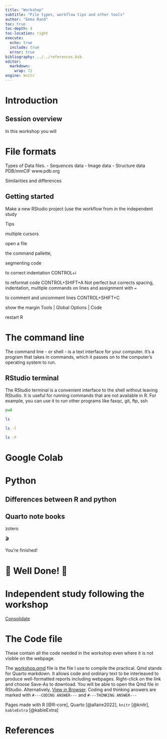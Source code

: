 ```yaml
---
title: "Workshop"
subtitle: "File types, workflow tips and other tools"
author: "Emma Rand"
toc: true
toc-depth: 4
toc-location: right
execute:
  echo: true
  include: true
  error: true
bibliography: ../../references.bib
editor: 
  markdown: 
    wrap: 72
engine: knitr
---
```


# Introduction

## Session overview

In this workshop you will



# File formats


Types of Data files. 
-   Sequences data 
-   Image data 
-  Structure data PDB/mmCIF  www.pdb.org

Similarities and differences

## Getting started

Make a new RStudio project (use the workflow from in the independent
study

Tips

multiple cursors

open a file

the command pallette, 

segmenting code

to correct indentation CONTROL+i

to reformat code CONTROL+SHIFT+A Not perfect but corrects spacing, indentation, multiple commands on lines and assignment with `=`


to comment and uncomment lines CONTROL+SHIFT+C

show the margin Tools | Global Options | Code




restart R

# The command line

The command line - or shell - is a text interface for your computer.
It's a program that takes in commands, which it passes on to the
computer's operating system to run.

## RStudio terminal

The RStudio terminal is a convenient interface to the shell without
leaving RStudio. It is useful for running commands that are not
available in R. For example, you can use it to run other programs like
fasqc, git, ftp, ssh

```bash
pwd
```

```bash
ls
```

```bash
ls -l
```

```bash
ls -F
```

# Google Colab

# Python

## Differences between R and python


## Quarto note books

zotero

🎬

You're finished!

# 🥳 Well Done! 🎉

# Independent study following the workshop

[Consolidate](study_after_workshop.qmd)

# The Code file

These contain all the code needed in the workshop even where it is not
visible on the webpage.

The [workshop.qmd](workshop.qmd) file is the file I use to compile the
practical. Qmd stands for Quarto markdown. It allows code and ordinary
text to be interleaved to produce well-formatted reports including
webpages. Right-click on the link and choose Save-As to download. You
will be able to open the Qmd file in RStudio. Alternatively, [View in
Browser](https://github.com/3mmaRand/). Coding and thinking answers are
marked with `#---CODING ANSWER---` and `#---THINKING ANSWER---`

Pages made with R [@R-core], Quarto [@allaire2022], `knitr` [@knitr],
`kableExtra` [@kableExtra]

# References
